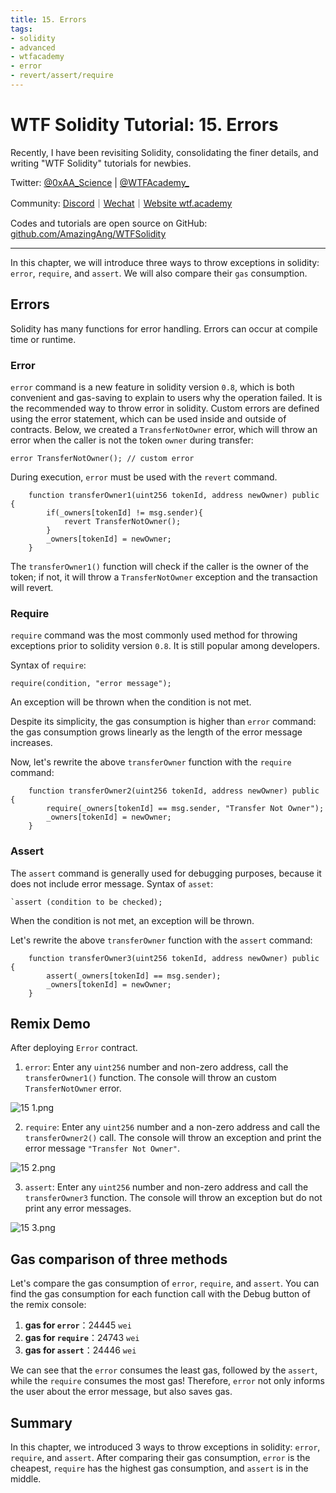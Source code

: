 ```yaml
---
title: 15. Errors
tags:
- solidity
- advanced
- wtfacademy
- error
- revert/assert/require
---
```



# WTF Solidity Tutorial: 15. Errors

<QuizProgress courseId={SOLIDITY_COURSE_ID} lessonId={SOLIDITY_BASIC_LESSON_ID_15}></QuizProgress>

Recently, I have been revisiting Solidity, consolidating the finer details, and writing "WTF Solidity" tutorials for newbies. 

Twitter: [@0xAA_Science](https://twitter.com/0xAA_Science) | [@WTFAcademy_](https://twitter.com/WTFAcademy_)

Community: [Discord](https://discord.wtf.academy)｜[Wechat](https://docs.google.com/forms/d/e/1FAIpQLSe4KGT8Sh6sJ7hedQRuIYirOoZK_85miz3dw7vA1-YjodgJ-A/viewform?usp=sf_link)｜[Website wtf.academy](https://wtf.academy)

Codes and tutorials are open source on GitHub: [github.com/AmazingAng/WTFSolidity](https://github.com/AmazingAng/WTFSolidity)

-----

In this chapter, we will introduce three ways to throw exceptions in solidity: `error`, `require`, and `assert`. We will also compare their `gas` consumption.

## Errors
Solidity has many functions for error handling. Errors can occur at compile time or runtime. 

### Error
`error` command is a new feature in solidity version `0.8`, which is both convenient and gas-saving to explain to users why the operation failed. It is the recommended way to throw error in solidity.
Custom errors are defined using the error statement, which can be used inside and outside of contracts. Below, we created a `TransferNotOwner` error, which will throw an error when the caller is not the token `owner` during transfer:

```solidity
error TransferNotOwner(); // custom error
```
During execution, `error` must be used with the `revert` command.
```solidity
    function transferOwner1(uint256 tokenId, address newOwner) public {
        if(_owners[tokenId] != msg.sender){
            revert TransferNotOwner();
        }
        _owners[tokenId] = newOwner;
    }
```
The `transferOwner1()` function will check if the caller is the owner of the token; if not, it will throw a `TransferNotOwner` exception and the transaction will revert.

### Require
`require` command was the most commonly used method for throwing exceptions prior to solidity version `0.8`. It is still popular among developers. 

Syntax of `require`: 
```
require(condition, "error message");
```

An exception will be thrown when the condition is not met.

Despite its simplicity, the gas consumption is higher than  `error` command: the gas consumption grows linearly as the length of the error message increases. 

Now, let's rewrite the above `transferOwner` function with the `require` command:
```solidity
    function transferOwner2(uint256 tokenId, address newOwner) public {
        require(_owners[tokenId] == msg.sender, "Transfer Not Owner");
        _owners[tokenId] = newOwner;
    }
```

### Assert
The `assert` command is generally used for debugging purposes, because it does not include error message.
Syntax of `asset`: 
```solidity
`assert (condition to be checked);
```
When the  condition is not met, an exception will be thrown.

Let's rewrite the above `transferOwner` function with the `assert` command:
```solidity
    function transferOwner3(uint256 tokenId, address newOwner) public {
        assert(_owners[tokenId] == msg.sender);
        _owners[tokenId] = newOwner;
    }
```

## Remix Demo
After deploying `Error` contract.

1. `error`: Enter any `uint256` number and non-zero address, call the `transferOwner1()` function. The console will throw an custom `TransferNotOwner` error.

![15 1.png](./img/15-1.png)
   
2. `require`: Enter any `uint256` number and a non-zero address and call the `transferOwner2()` call. The console will throw an exception and print the error message `"Transfer Not Owner"`.

![15 2.png](./img/15-2.png)
   
3. `assert`: Enter any `uint256` number and non-zero address and call the `transferOwner3` function. The console will throw an exception but do not print any error messages.

![15 3.png](./img/15-3.png)
   

## Gas comparison of three methods
Let's compare the gas consumption of `error`, `require`, and `assert`. 
You can find the gas consumption for each function call with the Debug button of the remix console:

1. **gas for `error`**：24445 `wei`
2. **gas for `require`**：24743 `wei`
3. **gas for `assert`**：24446 `wei`

We can see that the `error` consumes the least gas, followed by the `assert`, while the `require` consumes the most gas!
Therefore, `error` not only informs the user about the error message, but also saves gas.

## Summary
In this chapter, we introduced 3 ways to throw exceptions in solidity: `error`, `require`, and `assert`. After comparing their gas consumption, `error` is the cheapest, `require` has the highest gas consumption, and `assert` is in the middle.

<QuizForm courseId={SOLIDITY_COURSE_ID} lessonId={SOLIDITY_BASIC_LESSON_ID_15}></QuizForm>